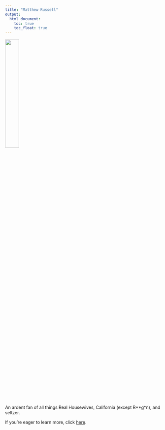 ```yaml
---
title: "Matthew Russell"
output: 
  html_document:
    toc: true
    toc_float: true
---
```


<img src = "images/IMG_4528.jpg" style = "width:30%">

An ardent fan of all things Real Housewives, California (except R**g*n), and seltzer. 

If you're eager to learn more, click [here](about.html).